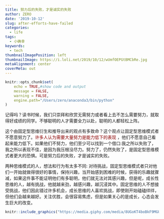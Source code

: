 ```yaml
---
title: 努力后的失败，才是诚实的失败
author: ZERO
date: '2019-10-12'
slug: after-efforts-have-failed
categories:
  - life
tags:
  - 小确幸
keywords:
  - tech
thumbnailImagePosition: left
thumbnailImage: https://i.loli.net/2019/10/12/wUmfOEPGtBMCbRe.jpg
metaAlignment: center
coverMeta: out
---
```


```r
knitr::opts_chunk$set(
	echo = TRUE,#show code and output
	message = FALSE,
	warning = FALSE,
	engine.path="/Users/zero/anaconda3/bin/python"
)
```

<!--more-->


记得吗？读书时候，我们只崇拜和欣赏无需努力或者看上去不怎么需要努力，就取得好成绩的同学。不够聪明的人才需要全力以赴，聪明的人都轻松上阵。

这个由固定型思维衍生和推导出来的观点有多致命？这个观点让固定型思维模式者不愿意努力了。<font color="darkred">许多人认为需要大量努力是能力低下的表现</font> ，他们不愿意自己看起来能力低下。如果他们不努力，他们至少可以找到一个借口:我之所以失败了，我之所以表现不佳，是因为我压根没尽力。努力了，仍然失败了，是固定型思维模式者更大的恐惧。可是努力后的失败，才是诚实的失败。


两种思维模式的人，想法和行为有太多不同: 对待挑战，固定型思维模式者只对他们一开始就做得很好的事情，保持兴趣，当开始感到困难的时候，获得的乐趣就骤减，如果这件事不能证明他们有多聪明，他们就无法对其感兴趣，但是呢，成长性思维的人，越有挑战，他就越来劲，越感兴趣，越沉浸其中。固定思维的人不想接受挑战，他们因此错过许多机会，成长思维的人喜欢挑战，即使刚开始磕磕绊绊，但他们会越来越好。关注优胜，会很容易焦虑，但是如果关心的是成长，心态会发生巨大的改变。


```r
knitr::include_graphics("https://media.giphy.com/media/8UGoKT4boBkF9MGUb3/giphy.gif")
```


